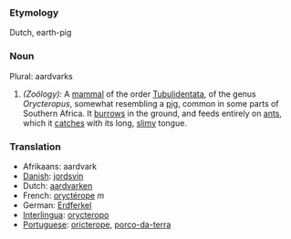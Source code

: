 ===Etymology===
Dutch, earth-pig
===Noun===
Plural: aardvarks
#''(Zoölogy):'' A  [[mammal]] of the order [[Tubulidentata]], of the genus ''Orycteropus'', somewhat resembling a [[pig]], common in some parts of Southern Africa. It [[burrows]] in the ground, and feeds entirely on [[ant]]s, which it [[catches]] with its long, [[slimy]] tongue.
===Translation===
*Afrikaans: aardvark
*[[Danish]]: [[jordsvin]]
*Dutch: [[aardvarken]]
*French: [[oryctérope]] ''m''
*German: [[Erdferkel]]
*[[Interlingua]]: [[orycteropo]]
*[[Portuguese]]: [[oricterope]], [[porco-da-terra]]